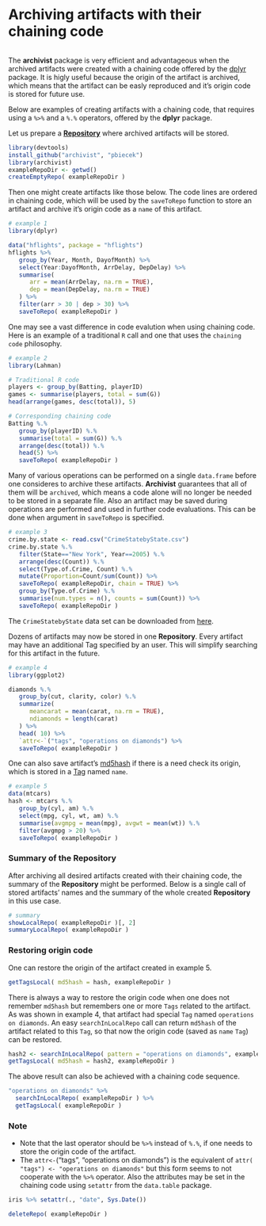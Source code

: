 <!--
%\VignetteEngine{knitr::docco_linear}
%\VignetteIndexEntry{The archivist package compendium}
-->

# Archiving artifacts with their chaining code
```r

```

The **archivist** package is very efficient and advantageous when the archived artifacts were created with a chaining code offered by the [dplyr](https://github.com/hadley/dplyr) package. It is higly useful because the origin of the artifact is archived, which means that the artifact can be easly reproduced and it's origin code is stored for future use.

Below are examples of creating artifacts with a chaining code, that requires using a `%>%` and  a `%.%` operators, offered by the **dplyr** package.

Let us prepare a [**Repository**](https://github.com/pbiecek/archivist/wiki/archivist-package-Repository) where archived artifacts will be stored.
```r
library(devtools)
install_github("archivist", "pbiecek")
library(archivist)
exampleRepoDir <- getwd()
createEmptyRepo( exampleRepoDir )
```

Then one might create artifacts like those below. The code lines are ordered in chaining code, which will be used by the `saveToRepo` function to store an artifact and archive it's origin code as a `name` of this artifact.
```r
# example 1
library(dplyr)

data("hflights", package = "hflights")
hflights %>%
   group_by(Year, Month, DayofMonth) %>%
   select(Year:DayofMonth, ArrDelay, DepDelay) %>%
   summarise(
      arr = mean(ArrDelay, na.rm = TRUE),
      dep = mean(DepDelay, na.rm = TRUE)
   ) %>%
   filter(arr > 30 | dep > 30) %>%
   saveToRepo( exampleRepoDir )  
```

One may see a vast difference in code evalution when using chaining code.
Here is an example of a traditional `R` call and one that uses the `chaining code` philosophy.
```r
# example 2
library(Lahman)

# Traditional R code
players <- group_by(Batting, playerID)
games <- summarise(players, total = sum(G))
head(arrange(games, desc(total)), 5)

# Corresponding chaining code
Batting %.%
   group_by(playerID) %.%
   summarise(total = sum(G)) %.%
   arrange(desc(total)) %.%
   head(5) %>%
   saveToRepo( exampleRepoDir )
```

Many of various operations can be performed on a single `data.frame` before one consideres to archive these artifacts. **Archivist** guarantees that all of them will be `archived`, which means a code alone will no longer be needed to be stored in a separate file. Also an artifact may be saved during operations are performed and used in further code evaluations. This can be done when
argument \code{chain = TRUE} in `saveToRepo` is specified.
```r
# example 3
crime.by.state <- read.csv("CrimeStatebyState.csv")
crime.by.state %.%
   filter(State=="New York", Year==2005) %.%
   arrange(desc(Count)) %.%
   select(Type.of.Crime, Count) %.%
   mutate(Proportion=Count/sum(Count)) %>%
   saveToRepo( exampleRepoDir, chain = TRUE) %>%
   group_by(Type.of.Crime) %.%
   summarise(num.types = n(), counts = sum(Count)) %>%
   saveToRepo( exampleRepoDir )
```

The `CrimeStatebyState` data set can be downloaded from [here](https://github.com/MarcinKosinski/Museum).

Dozens of artifacts may now be stored in one **Repository**. Every artifact
may have an additional Tag specified by an user. This will simplify searching for this artifact in the future.
```r
# example 4
library(ggplot2)

diamonds %.% 
   group_by(cut, clarity, color) %.%  
   summarize(
      meancarat = mean(carat, na.rm = TRUE), 
      ndiamonds = length(carat)
   ) %>%
   head( 10) %>%
   `attr<-`("tags", "operations on diamonds") %>%
   saveToRepo( exampleRepoDir )
```

One can also save artifact's [md5hash](https://github.com/pbiecek/archivist/wiki/archivist-package-md5hash) if there is a need check its origin, which is stored in a [Tag](https://github.com/pbiecek/archivist/wiki/archivist-package---Tags)
named `name`.
```r
# example 5
data(mtcars)
hash <- mtcars %.% 
   group_by(cyl, am) %.%
   select(mpg, cyl, wt, am) %.%
   summarise(avgmpg = mean(mpg), avgwt = mean(wt)) %.%
   filter(avgmpg > 20) %>%
   saveToRepo( exampleRepoDir )

```

### Summary of the Repository
After archiving all desired artifacts created with their chaining code, the summary of the **Repository** might be performed. Below is a single call of stored artifacts' names and the summary of the whole created **Repository** in this use case.

```r
# summary
showLocalRepo( exampleRepoDir )[, 2]
summaryLocalRepo( exampleRepoDir )

```

### Restoring origin code
One can restore the origin of the artifact created in example 5.
```r
getTagsLocal( md5hash = hash, exampleRepoDir )
```

There is always a way to restore the origin code when one does not remember `md5hash` but remembers one or more `Tags` related to the artifact. As was shown in example 4, that artifact had special `Tag` named `operations on diamonds`. An easy `searchInLocalRepo` call can return `md5hash` of the artifact related to this `Tag`, so that now the origin code (saved as `name` `Tag`) can be restored.

```r
hash2 <- searchInLocalRepo( pattern = "operations on diamonds", exampleRepoDir )
getTagsLocal( md5hash = hash2, exampleRepoDir )
```

The above result can also be achieved with a chaining code sequence.
```r
"operations on diamonds" %>%
  searchInLocalRepo( exampleRepoDir ) %>%
  getTagsLocal( exampleRepoDir )
```

### Note
- Note that the last operator should be `%>%` instead of `%.%`, if one needs to store the origin code of the artifact.
- The `attr<-`("tags", "operations on diamonds") is the equivalent of `attr( "tags") <- "operations on diamonds"` but this form seems to not cooperate with the `%>%` operator. Also the attributes may be set in the chaining code using `setattr` from the `data.table` package.

```r
iris %>% setattr(., "date", Sys.Date())
```

```r
deleteRepo( exampleRepoDir )
```



